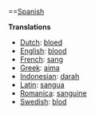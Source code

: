 ==[[Spanish]]

'''Translations'''

*[[Dutch]]: [[bloed]]
*[[English]]: [[blood]]
*[[French]]: [[sang]]
*[[Greek]]: [[aima]]
*[[Indonesian]]: [[darah]]
*[[Latin]]: [[sangua]]
*[[Romanica]]: [[sanguine]]
*[[Swedish]]: [[blod]]